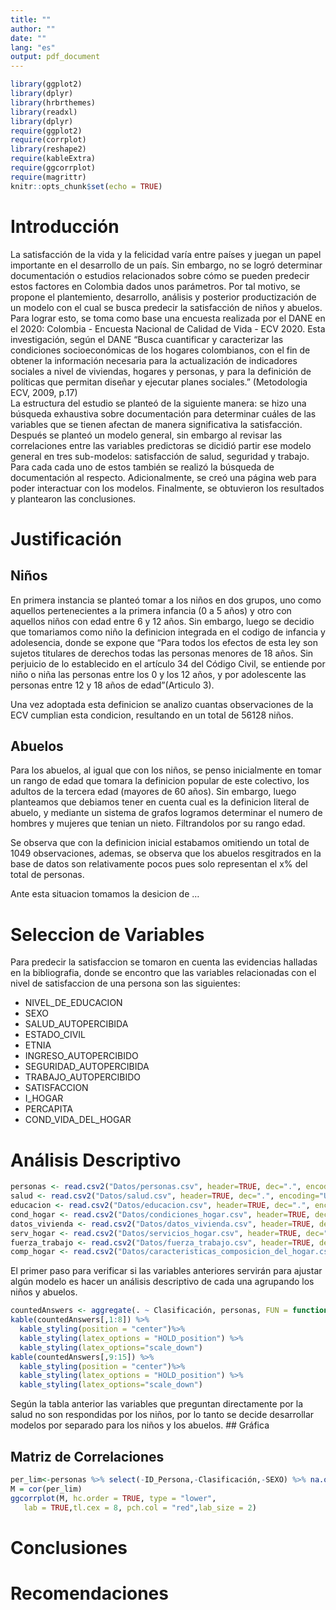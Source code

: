 ```yaml
---
title: ""
author: ""
date: ""
lang: "es"
output: pdf_document
---
```

\begin{titlepage}
\centering
{\scshape\Huge Informe Técnico \par}
{\scshape\Huge  Satisfacción de Niños y Abuelos \par}
\vspace{2cm}
{\Large Por: \par}
{\Large Daniel Espinal Mosquera\par}
{\Large Juan Sebastián Falcón\par}
{\Large Juan F. Peña Tamayo\par}
{\Large Brayan M. Ortiz Fajardo\par}
{\Large Thalea Marina Hesse\par}
\vfill
\vspace{0.5cm}

```r
knitr::include_graphics("Imagenes/LOGO.png")

```
\vfill
\vspace{0.5cm}
{\bfseries\LARGE Universidad Nacional de Colombia \par Sede Medellín \par}
\vspace{1cm}
\end{titlepage}

```r
library(ggplot2)
library(dplyr)
library(hrbrthemes)
library(readxl)
library(dplyr)
require(ggplot2)
require(corrplot)
library(reshape2)
require(kableExtra)
require(ggcorrplot)
require(magrittr)
knitr::opts_chunk$set(echo = TRUE)
```

# Introducción 

La satisfacción de la vida y la felicidad varía entre países \cite{b7} y juegan un papel importante en el desarrollo de un país. Sin embargo, no se logró determinar documentación o estudios relacionados sobre cómo se pueden predecir estos factores en Colombia dados unos parámetros. Por tal motivo, se propone el plantemiento, desarrollo, análisis y posterior productización de un modelo con el cual se busca predecir la satisfacción de niños y abuelos. Para lograr esto, se toma como base una encuesta realizada por el DANE en el 2020: Colombia - Encuesta Nacional de Calidad de Vida - ECV 2020. Esta investigación, según el DANE "Busca cuantificar y caracterizar las condiciones socioeconómicas de los hogares colombianos, con el fin de obtener la información necesaria para la actualización de indicadores sociales a nivel de viviendas, hogares y personas, y para la definición de políticas que permitan diseñar y ejecutar planes sociales." (Metodologia ECV, 2009, p.17)   
La estructura del estudio se planteó de la siguiente manera: se hizo una búsqueda exhaustiva sobre documentación para determinar cuáles de las variables que se tienen afectan de manera significativa la satisfacción. Después se planteó un modelo general, sin embargo al revisar las correlaciones entre las variables predictoras se dicidió partir ese modelo general en tres sub-modelos: satisfacción de salud, seguridad y trabajo. Para cada cada uno de estos también se realizó la búsqueda de documentación al respecto. Adicionalmente, se creó una página web para poder interactuar con los modelos. Finalmente, se obtuvieron los resultados y plantearon las conclusiones. 

# Justificación 
## Niños

En primera instancia se planteó tomar a los niños en dos grupos, uno como aquellos pertenecientes a la primera infancia (0 a 5 años) y otro con aquellos niños con edad entre 6 y 12 años. Sin embargo, luego se decidio que tomariamos como niño la definicion integrada en el codigo de infancia y adolesencia, donde se expone que "Para todos los efectos de esta ley son sujetos titulares de derechos todas las personas menores de 18 años. Sin perjuicio de lo establecido en el artículo 34 del Código Civil, se entiende por niño o niña las personas entre los 0 y los 12 años, y por adolescente las personas entre 12 y 18 años de edad"(Articulo 3).

Una vez adoptada esta definicion se analizo cuantas observaciones de la ECV cumplian esta condicion, resultando en un total de 56128 niños.


## Abuelos

Para los abuelos, al igual que con los niños, se penso inicialmente en tomar un rango de edad que tomara la definicion popular de este colectivo, los adultos de la tercera edad (mayores de 60 años). Sin embargo, luego planteamos que debiamos tener en cuenta cual es la definicion literal de abuelo,  y mediante un sistema de grafos logramos determinar el numero de hombres y mujeres que tenian un nieto. Filtrandolos por su rango edad.

\begin{table}[H]
\begin{center}
\begin{tabular}{|l|l|}
\hline
Mayor a 60 años & 1467 \\ \hline
Menor a 60 años & 1049 \\ \hline
\end{tabular}
\end{center}
\end{table}

Se observa que con la definicion inicial estabamos omitiendo un total de 1049 observaciones, ademas, se observa que los abuelos resgitrados en la base de datos son relativamente pocos pues solo representan el x% del total de personas.

Ante esta situacion tomamos la desicion de ...

# Seleccion de Variables

Para predecir la satisfaccion se tomaron en cuenta las evidencias halladas en la bibliografia, donde se encontro que las variables relacionadas con el nivel de satisfaccion de una persona son las siguientes:

* NIVEL_DE_EDUCACION
* SEXO
* SALUD_AUTOPERCIBIDA
* ESTADO_CIVIL
* ETNIA
* INGRESO_AUTOPERCIBIDO
* SEGURIDAD_AUTOPERCIBIDA
* TRABAJO_AUTOPERCIBIDO
* SATISFACCION
* I_HOGAR
* PERCAPITA
* COND_VIDA_DEL_HOGAR

# Análisis Descriptivo

```r
personas <- read.csv2("Datos/personas.csv", header=TRUE, dec=".", encoding="UTF-8")
salud <- read.csv2("Datos/salud.csv", header=TRUE, dec=".", encoding="UTF-8")
educacion <- read.csv2("Datos/educacion.csv", header=TRUE, dec=".", encoding="UTF-8")
cond_hogar <- read.csv2("Datos/condiciones_hogar.csv", header=TRUE, dec=".", encoding="UTF-8")
datos_vivienda <- read.csv2("Datos/datos_vivienda.csv", header=TRUE, dec=".", encoding="UTF-8")
serv_hogar <- read.csv2("Datos/servicios_hogar.csv", header=TRUE, dec=".", encoding="UTF-8")
fuerza_trabajo <- read.csv2("Datos/fuerza_trabajo.csv", header=TRUE, dec=".", encoding="UTF-8")
comp_hogar <- read.csv2("Datos/caracteristicas_composicion_del_hogar.csv", header=TRUE, dec=".", encoding="UTF-8")
```
El primer paso para verificar si las variables anteriores servirán para ajustar algún modelo es hacer un análisis descriptivo de cada una agrupando los niños y abuelos.

```r
countedAnswers <- aggregate(. ~ Clasificación, personas, FUN = function(x) sum(!is.na(x)), na.action = NULL)
kable(countedAnswers[,1:8]) %>% 
  kable_styling(position = "center")%>%
  kable_styling(latex_options = "HOLD_position") %>% 
  kable_styling(latex_options="scale_down")
kable(countedAnswers[,9:15]) %>% 
  kable_styling(position = "center")%>%
  kable_styling(latex_options = "HOLD_position") %>% 
  kable_styling(latex_options="scale_down")

```





Según la tabla anterior las variables que preguntan directamente por la salud no son respondidas por los niños, por lo tanto se decide desarrollar modelos por separado para los niños y los abuelos. 
## Gráfica


## Matriz de Correlaciones

```r
per_lim<-personas %>% select(-ID_Persona,-Clasificación,-SEXO) %>% na.omit() 
M = cor(per_lim)
ggcorrplot(M, hc.order = TRUE, type = "lower",
   lab = TRUE,tl.cex = 8, pch.col = "red",lab_size = 2)
```

# Conclusiones

# Recomendaciones

\begin{thebibliography}{X}
\bibitem{b1}
Ramírez Pérez, Mauricio; Lee Maturana, Sau-Lyn (2012). Factores asociados a la satisfacción vital en adultos mayores de 60 años. Polis (Santiago), 11(33), 407–428. doi:10.4067/s0718-65682012000300020
\bibitem{b2}
Kutubaeva RZh (2019) Analysis of life satisfaction of the elderly population on the example of Sweden, Austria and Germany. Population and Economics 3(3): 102-116. https://doi.org/10.3897/popecon.3.e47192
\bibitem{b3}
Palmore, E., Luikart, C. (1972). Health and Social Factors Related to Life Satisfaction. Journal of Health and Social Behavior, 13(1), 68–80. doi: 10.2307/2136974
\bibitem{b4}
Naidu, Aditi (2009). Factors affecting patient satisfaction and healthcare quality. International Journal of Health Care Quality Assurance, 22(4), 366–381. doi:10.1108/09526860910964834 
\bibitem{b5}
ROBLES-GARCIA, Monica et al. Variables relacionadas con la satisfaccion laboral: un estudio transversal a partir del modelo EFQM. Gac Sanit [online]. 2005, vol.19, n.2, pp.127-134. ISSN 0213-9111
\bibitem{b6}
Booth, Jaime; Ayers, Stephanie L.; and Marsiglia, Flavio F. (2012) "Perceived Neighborhood Safety and Psychological Distress: Exploring Protective Factors," The Journal of Sociology \& Social Welfare: Vol. 39 : Iss. 4 , Article 8. Available at: https://scholarworks.wmich.edu/jssw/vol39/iss4/
\bibitem{b7}
https://ourworldindata.org/happiness-and-life-satisfaction
\end{thebibliography}

